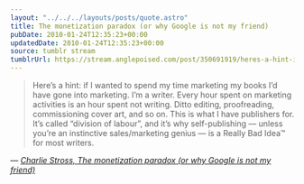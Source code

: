 ```yaml
---
layout: "../../../layouts/posts/quote.astro"
title: The monetization paradox (or why Google is not my friend)
pubDate: 2010-01-24T12:35:23+00:00
updatedDate: 2010-01-24T12:35:23+00:00
source: tumblr stream
tumblrUrl: https://stream.anglepoised.com/post/350691919/heres-a-hint-if-i-wanted-to-spend-my-time
---
```


> Here&rsquo;s a hint: if I wanted to spend my time marketing my books I&rsquo;d have gone into marketing. I&rsquo;m a writer. Every hour spent on marketing activities is an hour spent not writing. Ditto editing, proofreading, commissioning cover art, and so on. This is what I have publishers for. It&rsquo;s called &ldquo;division of labour&rdquo;, and it&rsquo;s why self-publishing — unless you&rsquo;re an instinctive sales/marketing genius — is a Really Bad Idea™ for most writers.

— <cite>[Charlie Stross, _The monetization paradox (or why Google is not my friend)_](http://www.antipope.org/charlie/blog-static/2010/01/the-monetization-paradox-or-wh.html)</cite>
